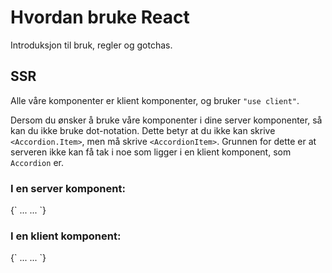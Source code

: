 

<Meta title='Bruk React' />

# Hvordan bruke React

Introduksjon til bruk, regler og gotchas.

## SSR

Alle våre komponenter er klient komponenter, og bruker `"use client"`.

Dersom du ønsker å bruke våre komponenter i dine server komponenter, så kan du ikke bruke dot-notation.
Dette betyr at du ikke kan skrive `<Accordion.Item>`, men må skrive `<AccordionItem>`. Grunnen for dette er at serveren ikke kan få tak i noe
som ligger i en klient komponent, som `Accordion` er.

### I en server komponent:

<CodeSnippet language='ts'>
{`

<Accordion>
  <AccordionItem>
    <AccordionHeader>...</AccordionHeader>
    ...
  </AccordionItem>
</Accordion>
`}
</CodeSnippet>

### I en klient komponent:

<CodeSnippet language='ts'>
{`

<Accordion>
  <Accordion.Item>
    <Accordion.Header>...</Accordion.Header>
    ...
  </Accordion.Item>
</Accordion>
`}
</CodeSnippet>
